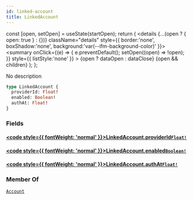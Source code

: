 ```yaml
---
id: linked-account
title: LinkedAccount
---
```









  const [open, setOpen] = useState(startOpen);
  return (
    <details {...(open ? { open: true } : {})} className="details" style={{ border:'none', boxShadow:'none', background:'var(--ifm-background-color)' }}>
      <summary
        onClick={(e) => {
          e.preventDefault();
          setOpen((open) => !open);
        }}
        style={{ listStyle:'none' }}
      >
      {open ? dataOpen : dataClose}
      </summary>
      {open && children}
    </details>
  );
};








No description


```graphql
type LinkedAccount {
  providerId: Float!
  enabled: Boolean!
  authAt: Float!
}
```




### Fields

#### [<code style={{ fontWeight: 'normal' }}>LinkedAccount.<b>providerId</b></code>](#)<Bullet />[`Float!`](/gql-api/types/scalars/float) <Badge class="badge badge--secondary" text="non-null"/> <Badge class="badge badge--secondary" text="scalar"/> 
> 
> 
> 
> 

#### [<code style={{ fontWeight: 'normal' }}>LinkedAccount.<b>enabled</b></code>](#)<Bullet />[`Boolean!`](/gql-api/types/scalars/boolean) <Badge class="badge badge--secondary" text="non-null"/> <Badge class="badge badge--secondary" text="scalar"/> 
> 
> 
> 
> 

#### [<code style={{ fontWeight: 'normal' }}>LinkedAccount.<b>authAt</b></code>](#)<Bullet />[`Float!`](/gql-api/types/scalars/float) <Badge class="badge badge--secondary" text="non-null"/> <Badge class="badge badge--secondary" text="scalar"/> 
> 
> 
> 
> 



### Member Of

[`Account`](/gql-api/types/objects/account)  <Badge class="badge badge--secondary" text="object"/>

